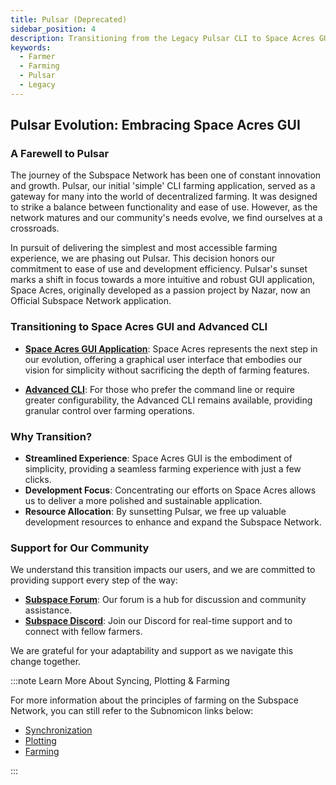 ```yaml
---
title: Pulsar (Deprecated)
sidebar_position: 4
description: Transitioning from the Legacy Pulsar CLI to Space Acres GUI and Advanced CLI for Farming on the Subspace Network
keywords:
  - Farmer
  - Farming
  - Pulsar
  - Legacy
---
```


## Pulsar Evolution: Embracing Space Acres GUI

### A Farewell to Pulsar

The journey of the Subspace Network has been one of constant innovation and growth. Pulsar, our initial 'simple' CLI farming application, served as a gateway for many into the world of decentralized farming. It was designed to strike a balance between functionality and ease of use. However, as the network matures and our community's needs evolve, we find ourselves at a crossroads.

In pursuit of delivering the simplest and most accessible farming experience, we are phasing out Pulsar. This decision honors our commitment to ease of use and development efficiency. Pulsar's sunset marks a shift in focus towards a more intuitive and robust GUI application, Space Acres, originally developed as a passion project by Nazar, now an Official Subspace Network application.

### Transitioning to Space Acres GUI and Advanced CLI

- **[Space Acres GUI Application](../farming/space-acres/space-acres-install)**: Space Acres represents the next step in our evolution, offering a graphical user interface that embodies our vision for simplicity without sacrificing the depth of farming features.

- **[Advanced CLI](../farming/advanced-cli/cli-install)**: For those who prefer the command line or require greater configurability, the Advanced CLI remains available, providing granular control over farming operations.

### Why Transition?

- **Streamlined Experience**: Space Acres GUI is the embodiment of simplicity, providing a seamless farming experience with just a few clicks.
- **Development Focus**: Concentrating our efforts on Space Acres allows us to deliver a more polished and sustainable application.
- **Resource Allocation**: By sunsetting Pulsar, we free up valuable development resources to enhance and expand the Subspace Network.

### Support for Our Community

We understand this transition impacts our users, and we are committed to providing support every step of the way:

- **[Subspace Forum](https://forum.subspace.network)**: Our forum is a hub for discussion and community assistance.
- **[Subspace Discord](https://discord.subspace.network)**: Join our Discord for real-time support and to connect with fellow farmers.

We are grateful for your adaptability and support as we navigate this change together.

:::note Learn More About Syncing, Plotting & Farming

For more information about the principles of farming on the Subspace Network, you can still refer to the Subnomicon links below:
- [Synchronization](https://subnomicon.subspace.network/docs/network/network_protocols/#synchronization)
- [Plotting](https://subnomicon.subspace.network/docs/consensus/consensus/plotting)
- [Farming](https://subnomicon.subspace.network/docs/consensus/consensus/farming)

:::
